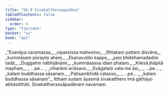 ```yaml
---
title: "56.9 Sivakattheraapadāna"
tableOfContents: false
sidebar:
  order: 9
type: "tipitaka"
basket: "su"
book: "ap1"
---
```



<DynamicBreadcrumb />

<Division number="117" book="ap1" bookNo="20" page="438">

<Paragraph number="7803" type="verses" book="ap1">
_“Esanāya carantassa,_  
_vipassissa mahesino;_  
_Rittakaṃ pattaṃ disvāna,_  
_kummāsaṃ pūrayiṃ ahaṃ._  

</Paragraph>

</Division>
<Division number="118" book="ap1" bookNo="20" page="438">

<Paragraph number="7804" type="verses" book="ap1">
_Ekanavutito kappe,_  
_yaṃ bhikkhamadadiṃ tadā;_  
_Duggatiṃ nābhijānāmi,_  
_kummāsassa idaṃ phalaṃ._  

</Paragraph>

</Division>
<Division number="119" book="ap1" bookNo="20" page="439">

<Paragraph number="7805" type="verses" book="ap1">
_Kilesā jhāpitā mayhaṃ,_  
_ …pe… _  
_viharāmi anāsavo._  

</Paragraph>

</Division>
<Division number="120" book="ap1" bookNo="20" page="439">

<Paragraph number="7806" type="verses" book="ap1">
_Svāgataṃ vata me āsi,_  
_ …pe… _  
_kataṃ buddhassa sāsanaṃ._  

</Paragraph>

</Division>
<Division number="121" book="ap1" bookNo="20" page="439">

<Paragraph number="7807" type="verses" book="ap1">
_Paṭisambhidā catasso,_  
_ …pe… _  
_kataṃ buddhassa sāsanaṃ”._  

</Paragraph>

<Paragraph number="7808" book="ap1">
Itthaṃ sudaṃ āyasmā sivakatthero imā gāthāyo abhāsitthāti.

</Paragraph>
</Division>

<Paragraph number="7809" type="center" book="ap1">
Sivakattherassāpadānaṃ navamaṃ.
</Paragraph>